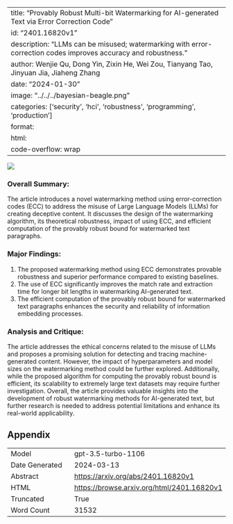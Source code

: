 
---
title: "Provably Robust Multi-bit Watermarking for AI-generated Text via Error Correction Code"
id: "2401.16820v1"
description: "LLMs can be misused; watermarking with error-correction codes improves accuracy and robustness."
author: Wenjie Qu, Dong Yin, Zixin He, Wei Zou, Tianyang Tao, Jinyuan Jia, Jiaheng Zhang
date: "2024-01-30"
image: "../../../bayesian-beagle.png"
categories: ['security', 'hci', 'robustness', 'programming', 'production']
format:
  html:
    code-overflow: wrap
---

![](../../../bayesian-beagle.png)

### Overall Summary:
The article introduces a novel watermarking method using error-correction codes (ECC) to address the misuse of Large Language Models (LLMs) for creating deceptive content. It discusses the design of the watermarking algorithm, its theoretical robustness, impact of using ECC, and efficient computation of the provably robust bound for watermarked text paragraphs.

### Major Findings:
1. The proposed watermarking method using ECC demonstrates provable robustness and superior performance compared to existing baselines.
2. The use of ECC significantly improves the match rate and extraction time for longer bit lengths in watermarking AI-generated text.
3. The efficient computation of the provably robust bound for watermarked text paragraphs enhances the security and reliability of information embedding processes.

### Analysis and Critique:
The article addresses the ethical concerns related to the misuse of LLMs and proposes a promising solution for detecting and tracing machine-generated content. However, the impact of hyperparameters and model sizes on the watermarking method could be further explored. Additionally, while the proposed algorithm for computing the provably robust bound is efficient, its scalability to extremely large text datasets may require further investigation. Overall, the article provides valuable insights into the development of robust watermarking methods for AI-generated text, but further research is needed to address potential limitations and enhance its real-world applicability.

## Appendix

|          |          |
|----------|----------|
| Model     | gpt-3.5-turbo-1106       |
| Date Generated     | 2024-03-13       |
| Abstract | [https://arxiv.org/abs/2401.16820v1](https://arxiv.org/abs/2401.16820v1)        |
| HTML     | [https://browse.arxiv.org/html/2401.16820v1](https://browse.arxiv.org/html/2401.16820v1)       |
| Truncated       | True       |
| Word Count       | 31532       |